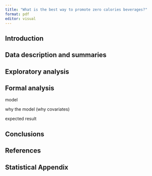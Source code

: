 ```yaml
---
title: "What is the best way to promote zero calories beverages?"
format: pdf
editor: visual
---
```


## Introduction



## Data description and summaries



## Exploratory analysis



## Formal analysis
model

why the model (why covariates)

expected result


## Conclusions



## References



## Statistical Appendix



